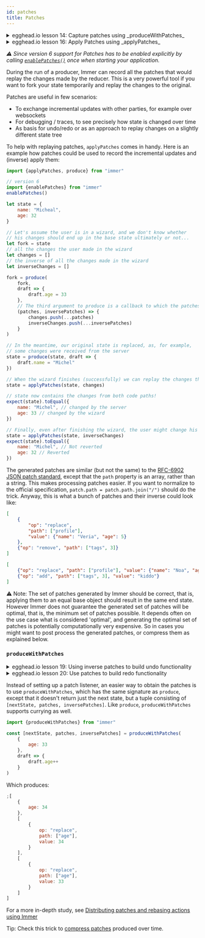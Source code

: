 ```yaml
---
id: patches
title: Patches
---
```


<center>
	<div
		data-ea-publisher="immerjs"
		data-ea-type="image"
		className="horizontal bordered"
	></div>
</center>
<details>
	<summary className="egghead-summary">
		egghead.io lesson 14: Capture patches using _produceWithPatches_
	</summary>
	<br />
	<div>
		<iframe
			width="760"
			height="427"
			scrolling="no"
			src="https://egghead.io/lessons/react-capture-patches-to-distribute-changes-in-app-state-with-immer-producewithpatches/embed"
		></iframe>
	</div>
	<a
		className="egghead-link"
		href="https://egghead.io/lessons/react-capture-patches-to-distribute-changes-in-app-state-with-immer-producewithpatches"
	>
		Hosted on egghead.io
	</a>
</details>
<details>
	<summary className="egghead-summary">
		egghead.io lesson 16: Apply Patches using _applyPatches_
	</summary>
	<br />
	<div>
		<iframe
			width="760"
			height="427"
			scrolling="no"
			src="https://egghead.io/lessons/react-apply-patches-using-immer-applypatches-to-synchronize-state-across-clients/embed"
		></iframe>
	</div>
	<a
		className="egghead-link"
		href="https://egghead.io/lessons/react-apply-patches-using-immer-applypatches-to-synchronize-state-across-clients"
	>
		Hosted on egghead.io
	</a>
</details>

_⚠ Since version 6 support for Patches has to be enabled explicitly by calling [`enablePatches()`](./installation.mdx#pick-your-immer-version) once when starting your application._

During the run of a producer, Immer can record all the patches that would replay the changes made by the reducer. This is a very powerful tool if you want to fork your state temporarily and replay the changes to the original.

Patches are useful in few scenarios:

- To exchange incremental updates with other parties, for example over websockets
- For debugging / traces, to see precisely how state is changed over time
- As basis for undo/redo or as an approach to replay changes on a slightly different state tree

To help with replaying patches, `applyPatches` comes in handy. Here is an example how patches could be used to record the incremental updates and (inverse) apply them:

```javascript
import {applyPatches, produce} from "immer"

// version 6
import {enablePatches} from "immer"
enablePatches()

let state = {
	name: "Micheal",
	age: 32
}

// Let's assume the user is in a wizard, and we don't know whether
// his changes should end up in the base state ultimately or not...
let fork = state
// all the changes the user made in the wizard
let changes = []
// the inverse of all the changes made in the wizard
let inverseChanges = []

fork = produce(
	fork,
	draft => {
		draft.age = 33
	},
	// The third argument to produce is a callback to which the patches will be fed
	(patches, inversePatches) => {
		changes.push(...patches)
		inverseChanges.push(...inversePatches)
	}
)

// In the meantime, our original state is replaced, as, for example,
// some changes were received from the server
state = produce(state, draft => {
	draft.name = "Michel"
})

// When the wizard finishes (successfully) we can replay the changes that were in the fork onto the *new* state!
state = applyPatches(state, changes)

// state now contains the changes from both code paths!
expect(state).toEqual({
	name: "Michel", // changed by the server
	age: 33 // changed by the wizard
})

// Finally, even after finishing the wizard, the user might change his mind and undo his changes...
state = applyPatches(state, inverseChanges)
expect(state).toEqual({
	name: "Michel", // Not reverted
	age: 32 // Reverted
})
```

The generated patches are similar (but not the same) to the [RFC-6902 JSON patch standard](https://datatracker.ietf.org/doc/html/rfc6902/#section-4.1), except that the `path` property is an array, rather than a string. This makes processing patches easier. If you want to normalize to the official specification, `patch.path = patch.path.join("/")` should do the trick. Anyway, this is what a bunch of patches and their inverse could look like:

```json
[
	{
		"op": "replace",
		"path": ["profile"],
		"value": {"name": "Veria", "age": 5}
	},
	{"op": "remove", "path": ["tags", 3]}
]
```

```json
[
	{"op": "replace", "path": ["profile"], "value": {"name": "Noa", "age": 6}},
	{"op": "add", "path": ["tags", 3], "value": "kiddo"}
]
```

⚠ Note: The set of patches generated by Immer should be correct, that is, applying them to an equal base object should result in the same end state. However Immer does not guarantee the generated set of patches will be optimal, that is, the minimum set of patches possible. It depends often on the use case what is considered 'optimal', and generating the optimal set of patches is potentially computationally very expensive. So in cases you might want to post process the generated patches, or compress them as explained below.

### `produceWithPatches`

<details>
	<summary className="egghead-summary">
		egghead.io lesson 19: Using inverse patches to build undo functionality
	</summary>
	<br />
	<div>
		<iframe
			width="760"
			height="427"
			scrolling="no"
			src="https://egghead.io/lessons/react-use-immer-inversepatches-to-build-undo-functionality/embed"
		></iframe>
	</div>
	<a
		className="egghead-link"
		href="https://egghead.io/lessons/react-use-immer-inversepatches-to-build-undo-functionality"
	>
		Hosted on egghead.io
	</a>
</details>
<details>
	<summary className="egghead-summary">
		egghead.io lesson 20: Use patches to build redo functionality
	</summary>
	<br />
	<div>
		<iframe
			width="760"
			height="427"
			scrolling="no"
			src="https://egghead.io/lessons/react-use-immer-patches-to-build-redo-functionality/embed"
		></iframe>
	</div>
	<a
		className="egghead-link"
		href="https://egghead.io/lessons/react-use-immer-patches-to-build-redo-functionality"
	>
		Hosted on egghead.io
	</a>
</details>

Instead of setting up a patch listener, an easier way to obtain the patches is to use `produceWithPatches`, which has the same signature as `produce`, except that it doesn't return just the next state, but a tuple consisting of `[nextState, patches, inversePatches]`. Like `produce`, `produceWithPatches` supports currying as well.

```javascript
import {produceWithPatches} from "immer"

const [nextState, patches, inversePatches] = produceWithPatches(
	{
		age: 33
	},
	draft => {
		draft.age++
	}
)
```

Which produces:

```javascript
;[
	{
		age: 34
	},
	[
		{
			op: "replace",
			path: ["age"],
			value: 34
		}
	],
	[
		{
			op: "replace",
			path: ["age"],
			value: 33
		}
	]
]
```

For a more in-depth study, see [Distributing patches and rebasing actions using Immer](https://medium.com/@mweststrate/distributing-state-changes-using-snapshots-patches-and-actions-part-2-2f50d8363988)

Tip: Check this trick to [compress patches](https://medium.com/@david.b.edelstein/using-immer-to-compress-immer-patches-f382835b6c69) produced over time.
